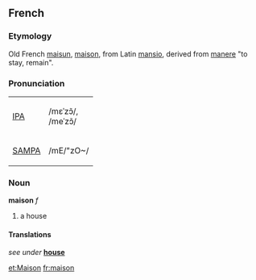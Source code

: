 ==French==
===Etymology===
Old French [[maisun]], [[maison]], from Latin [[mansio]], derived from [[manere]] "to stay, remain".

===Pronunciation===
{| border=1 cellpadding=5
| [[w:IPA|IPA]] || /mɛˈzɔ̃/, <br> /meˈzɔ̃/
|-
| [[w:SAMPA|SAMPA]] || /mE/"zO~/
|}

===Noun===
'''maison''' ''f''
#a house

====Translations====
''see under'' '''[[house]]'''

[[et:Maison]]
[[fr:maison]]